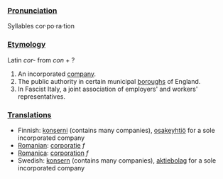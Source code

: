 ===[[Pronunciation]]===
Syllables
cor·po·ra·tion

===[[Etymology]]===
Latin ''cor-'' from ''con'' + ?

#An incorporated [[company]].
#The public authority in certain municipal [[boroughs]] of England.
#In Fascist Italy, a joint association of employers' and workers' representatives.
===[[Translation]]s===
*Finnish: [[konserni]] (contains many companies), [[osakeyhtiö]] for a sole incorporated company
*[[Romanian]]: [[corporaţie]] ''f''
*[[Romanica]]: [[corporation]] ''f''
*Swedish: [[konsern]] (contains many companies), [[aktiebolag]] for a sole incorporated company